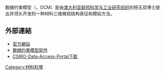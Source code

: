 {{expand|time=2016-01-22T09:25:50+00:00}}
数据约束模型（{{lang-en|Data-constrained modelling}}，DCM）是由[[澳大利亚联邦科学与工业研究组织|澳大利亚联邦科学与工业研究组织]]的杨玉双博士提出并领头开发的一种材料三维微观结构表征和模拟方法。

==外部連結==
*[http://www.csiro.au 官方網站] {{Wayback|url=http://www.csiro.au/ |date=20191107060522 }}
*[http://research.csiro.au/dcm 数据约束模型软件] {{Wayback|url=http://research.csiro.au/dcm |date=20160105121852 }}
*[https://data.csiro.au/dap/landingpage?pid=csiro:9448 CSIRO-Data-Access-Portal下载] {{Wayback|url=https://data.csiro.au/dap/landingpage?pid=csiro:9448 |date=20160323145127 }}

[[Category:材料科學|Category:材料科學]]